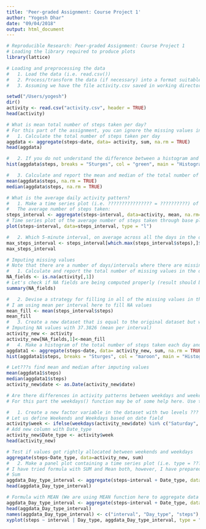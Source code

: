 ```yaml
---
title: 'Peer-graded Assignment: Course Project 1'
author: "Yogesh Dhar"
date: "09/04/2018"
output: html_document
---
```


```r
# Reproducible Research: Peer-graded Assignment: Course Project 1
# Loading the library required to produce plots
library(lattice)

# Loading and preprocessing the data
#   1. Load the data (i.e. read.csv())
#   2. Process/transform the data (if necessary) into a format suitable for your analysis
#   3. Assuming we have the file activity.csv saved in working directory

setwd("/Users/yogesh")
dir()
activity <- read.csv("activity.csv", header = TRUE)
head(activity)

# What is mean total number of steps taken per day?
# For this part of the assignment, you can ignore the missing values in the dataset. 
#   1. Calculate the total number of steps taken per day
aggdata <- aggregate(steps~date, data= activity, sum, na.rm = TRUE)
head(aggdata)

#   2. If you do not understand the difference between a histogram and a barplot, research the difference between them. Make a histogram of the total number of steps taken each day
hist(aggdata$steps, breaks = "Sturges", col = "green", main = "Histogram of Steps per day", xlab = "Steps per day", ylab = "No of Days", labels = TRUE)

#   3. Calculate and report the mean and median of the total number of steps taken per day (We have excluded NA values for calculation of Mean and Median)
mean(aggdata$steps, na.rm = TRUE)
median(aggdata$steps, na.rm = TRUE)

# What is the average daily activity pattern?
#   1. Make a time series plot (i.e. ???????????????? = ??????????) of the 5-minute interval (x-axis)   and the average number of steps taken, averaged across all days (y-axis)
#   The average number of steps taken:
steps_interval <- aggregate(steps~interval, data=activity, mean, na.rm=TRUE)
# Time series plot of the average number of steps taken through base plotting:
plot(steps~interval, data=steps_interval, type = "l")

#   2. Which 5-minute interval, on average across all the days in the dataset, contains the maximum number of steps?
max_steps_interval <- steps_interval[which.max(steps_interval$steps),]$interval
max_steps_interval

# Imputing missing values
# Note that there are a number of days/intervals where there are missing values (coded as ????????). The presence of missing days may introduce bias into some calculations or summaries of the data.
#   1. Calculate and report the total number of missing values in the dataset (i.e. the total number of rows with ????????s)
NA_fields <- is.na(activity[,1])
# Let's check if NA fields are being computed properly (result should be 2304)
summary(NA_fields)

#   2. Devise a strategy for filling in all of the missing values in the dataset. The strategy does not need to be sophisticated. For example, you could use the mean/median for that day, or the mean for that 5-minute interval, etc.
# I am using mean per interval here to fill NA values
mean_fill <- mean(steps_interval$steps)
mean_fill
#   3. Create a new dataset that is equal to the original dataset but with the missing data filled in.
# Imputing NA values with 37.3826 (mean per interval)
activity_new <- activity
activity_new[NA_fields,1]<-mean_fill
#   4. Make a histogram of the total number of steps taken each day and calculate and report the mean and median total number of steps taken per day. Do these values differ from the estimates from the first part of the assignment? What is the impact of imputing missing data on the estimates of the total daily number of steps?
aggdata1 <- aggregate(steps~date, data= activity_new, sum, na.rm = TRUE)
hist(aggdata1$steps, breaks = "Sturges", col = "maroon", main = "Histogram of Steps per day after missing values are imputed", xlab = "Steps per day", ylab = "Frequency", labels = TRUE)

# Let???s find mean and median after imputing values
mean(aggdata1$steps)
median(aggdata1$steps)
activity_new$date <- as.Date(activity_new$date)

# Are there differences in activity patterns between weekdays and weekends?
# For this part the weekdays() function may be of some help here. Use the dataset with the filled-in missing values for this part

#   1. Create a new factor variable in the dataset with two levels ??? "weekday" and "weekend"" indicating whether a given date is a weekday or weekend day
# Let us define Weekends and Weekdays based on date field
activity$week <- ifelse(weekdays(activity_new$date) %in% c("Saturday", "Sunday"), "weekend", "weekday")
# Add new column with Date_type
activity_new$Date_type <- activity$week
head(activity_new)

# Test if values got rightly allocated between weekends and weekdays
aggregate(steps~Date_type, data=activity_new, sum)
#   2. Make a panel plot containing a time series plot (i.e. type = ???l???) of the 5-minute interval (x-axis) and the average number of steps taken, averaged across all weekday days or weekend days (y-axis). See the README file in the GitHub repository to see an example of what this plot should look like using simulated data
# I have tried formula with SUM and Mean both, however, I have prepared graph only with Mean
# Sum
aggdata_Day_type_interval <- aggregate(steps~interval + Date_type, data=activity_new, sum)
head(aggdata_Day_type_interval)

# Formula with MEAN (We are using MEAN function here to aggregate data and create plot)
aggdata_Day_type_interval <- aggregate(steps~interval + Date_type, data=activity_new, mean)
head(aggdata_Day_type_interval)
names(aggdata_Day_type_interval) <- c("interval", "Day_type", "steps")
xyplot(steps ~ interval | Day_type, aggdata_Day_type_interval, type = "l", layout = c(1, 2), xlab = "Interval", ylab = "Number of steps")


```
